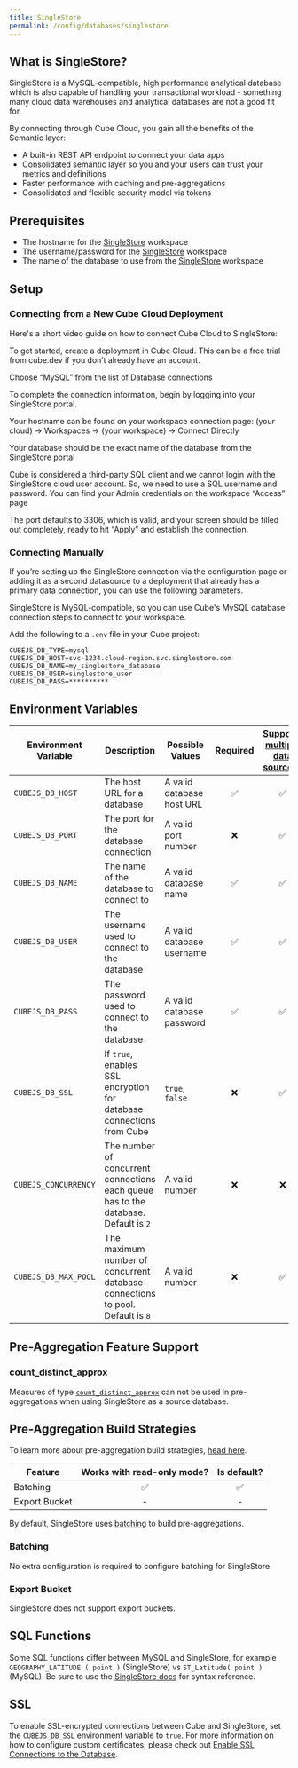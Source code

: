 ```yaml
---
title: SingleStore
permalink: /config/databases/singlestore
---
```


## What is SingleStore?

SingleStore is a MySQL-compatible, high performance analytical database which is also capable of handling your transactional workload - something many cloud data warehouses and analytical databases are not a good fit for.

By connecting through Cube Cloud, you gain all the benefits of the Semantic layer: 
 - A built-in REST API endpoint to connect your data apps
 - Consolidated semantic layer so you and your users can trust your metrics and definitions
 - Faster performance with caching and pre-aggregations
 - Consolidated and flexible security model via tokens 


## Prerequisites

- The hostname for the [SingleStore][singlestore] workspace
- The username/password for the [SingleStore][singlestore] workspace
- The name of the database to use from the [SingleStore][singlestore] workspace

## Setup

### Connecting from a New Cube Cloud Deployment

Here's a short video guide on how to connect Cube Cloud to SingleStore:

<LoomVideo url="https://www.loom.com/share/e44b4c87c38e4994bab6c3e08b2952f8" />

To get started, create a deployment in Cube Cloud.  This can be a free trial from cube.dev if you don’t already have an account.

<Screenshot src="https://ucarecdn.com/6d0f104f-1f20-41b8-bd83-faf03e54eb77/" />

Choose “MySQL” from the list of Database connections

<Screenshot src="https://ucarecdn.com/17751111-18f2-4594-99db-bffec7e74050/" />

To complete the connection information, begin by logging into your SingleStore portal.

Your hostname can be found on your workspace connection page: (your cloud) -> Workspaces -> (your workspace) -> Connect Directly

<Screenshot src="https://ucarecdn.com/7475d0f2-689d-4e6e-be66-2c2cb71edef4/" />

<Screenshot src="https://ucarecdn.com/42077d21-7cff-4a37-98ee-7e0a46d2db94/" />

Your database should be the exact name of the database from the SingleStore portal

<Screenshot src="https://ucarecdn.com/c133903c-ddf2-406d-8e5c-c399b3a9090a/" />

Cube is considered a third-party SQL client and we cannot login with the SingleStore cloud user account. So, we need to use a SQL username and password.  You can find your Admin credentials on the workspace “Access” page

<Screenshot src="https://ucarecdn.com/a755f553-efab-49c5-b9ba-6a647376b5ba/" />

The port defaults to 3306, which is valid, and your screen should be filled out completely, ready to hit “Apply” and establish the connection.

<Screenshot src="https://ucarecdn.com/6e648d4d-ad08-4b62-8071-2a23c846a2c6/" />

###  Connecting Manually

If you’re setting up the SingleStore connection via the configuration page or adding it as a second datasource to a deployment that already has a primary data connection, you can use the following parameters.

<InfoBox>

SingleStore is MySQL-compatible, so you can use Cube's MySQL database connection steps to connect to your workspace.

</InfoBox>

Add the following to a `.env` file in your Cube project:

```dotenv
CUBEJS_DB_TYPE=mysql
CUBEJS_DB_HOST=svc-1234.cloud-region.svc.singlestore.com
CUBEJS_DB_NAME=my_singlestore_database
CUBEJS_DB_USER=singlestore_user
CUBEJS_DB_PASS=**********
```

## Environment Variables

| Environment Variable | Description                                                                         | Possible Values           | Required | [Supports multiple data sources?][ref-config-multiple-ds-decorating-env] |
| -------------------- | ----------------------------------------------------------------------------------- | ------------------------- | :------: | :----------------------------------------------------------------------: |
| `CUBEJS_DB_HOST`     | The host URL for a database                                                         | A valid database host URL |    ✅    |                                    ✅                                    |
| `CUBEJS_DB_PORT`     | The port for the database connection                                                | A valid port number       |    ❌    |                                    ✅                                    |
| `CUBEJS_DB_NAME`     | The name of the database to connect to                                              | A valid database name     |    ✅    |                                    ✅                                    |
| `CUBEJS_DB_USER`     | The username used to connect to the database                                        | A valid database username |    ✅    |                                    ✅                                    |
| `CUBEJS_DB_PASS`     | The password used to connect to the database                                        | A valid database password |    ✅    |                                    ✅                                    |
| `CUBEJS_DB_SSL`      | If `true`, enables SSL encryption for database connections from Cube                | `true`, `false`           |    ❌    |                                    ✅                                    |
| `CUBEJS_CONCURRENCY` | The number of concurrent connections each queue has to the database. Default is `2` | A valid number            |    ❌    |                                    ❌                                    |
| `CUBEJS_DB_MAX_POOL` | The maximum number of concurrent database connections to pool. Default is `8`       | A valid number            |    ❌    |                                    ✅                                    |

## Pre-Aggregation Feature Support

### count_distinct_approx

Measures of type
[`count_distinct_approx`][ref-schema-ref-types-formats-countdistinctapprox] can
not be used in pre-aggregations when using SingleStore as a source database.

## Pre-Aggregation Build Strategies

<InfoBox>

To learn more about pre-aggregation build strategies, [head
here][ref-caching-using-preaggs-build-strats].

</InfoBox>

| Feature       | Works with read-only mode? | Is default? |
| ------------- | :------------------------: | :---------: |
| Batching      |             ✅             |     ✅      |
| Export Bucket |             -              |      -      |

By default, SingleStore uses [batching][self-preaggs-batching] to build
pre-aggregations.

### Batching

No extra configuration is required to configure batching for SingleStore.

### Export Bucket

SingleStore does not support export buckets.

## SQL Functions

Some SQL functions differ between MySQL and SingleStore, for example 
`GEOGRAPHY_LATITUDE ( point )` (SingleStore) vs `ST_Latitude( point )` (MySQL).  Be sure
to use the [SingleStore docs][singlestore-docs] for syntax reference.

## SSL

To enable SSL-encrypted connections between Cube and SingleStore, set the
`CUBEJS_DB_SSL` environment variable to `true`. For more information on how to
configure custom certificates, please check out [Enable SSL Connections to the
Database][ref-recipe-enable-ssl].


[singlestore]: https://www.singlestore.com/
[ref-caching-using-preaggs-build-strats]:
  /caching/using-pre-aggregations#pre-aggregation-build-strategies
[ref-config-multiple-ds-decorating-env]:
  /config/multiple-data-sources#configuring-data-sources-with-environment-variables-decorated-environment-variables
[ref-recipe-enable-ssl]: /recipes/enable-ssl-connections-to-database
[ref-schema-ref-types-formats-countdistinctapprox]:
  /schema/reference/types-and-formats#count-distinct-approx
[self-preaggs-batching]: #batching
[self-ssl]: #ssl
[singlestore-docs]: https://docs.singlestore.com/managed-service/en/reference/sql-reference.html
